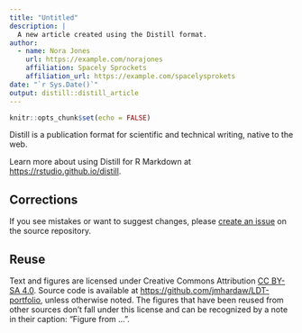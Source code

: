 ```yaml
---
title: "Untitled"
description: |
  A new article created using the Distill format.
author:
  - name: Nora Jones 
    url: https://example.com/norajones
    affiliation: Spacely Sprockets
    affiliation_url: https://example.com/spacelysprokets
date: "`r Sys.Date()`"
output: distill::distill_article
---
```


```r
knitr::opts_chunk$set(echo = FALSE)
```

Distill is a publication format for scientific and technical writing, native to the web. 

Learn more about using Distill for R Markdown at <https://rstudio.github.io/distill>.

## Corrections {.appendix}

If you see mistakes or want to suggest changes, please [create an issue](https://github.com/jmhardaw/LDT-portfolio/issues/new) on the source repository.

## Reuse {.appendix}

Text and figures are licensed under Creative Commons Attribution [CC BY-SA 4.0](https://creativecommons.org/licenses/by-sa/4.0/). Source code is available at <https://github.com/jmhardaw/LDT-portfolio>, unless otherwise noted. The figures that have been reused from other sources don't fall under this license and can be recognized by a note in their caption: "Figure from ...".



